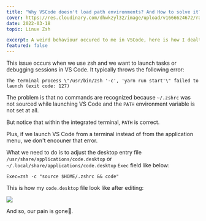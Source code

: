 ```yaml
---
title: "Why VSCode doesn't load path environments? And How to solve it?"
cover: https://res.cloudinary.com/dhwkzyl32/image/upload/v1666624672/radanfolio/posts/solve-vscode-path-env-in-tasks-and-debug/cover_qhryae.jpg
date: 2022-03-18
topic: Linux Zsh

excerpt: A weird behaviour occured to me in VSCode, here is how I dealt with it.
featured: false
---
```


This issue occurs when we use zsh and we want to launch tasks or debugging sessions in VS Code. It typically throws the following error:

```bash:terminal
The terminal process \"/usr/bin/zsh '-c', 'yarn run start'\" failed to launch (exit code: 127)
```

The problem is that no commands are recognized because `~/.zshrc` was not sourced while launching VS Code and the `PATH` environment variable is not set at all.

But notice that within the integrated terminal, `PATH` is correct.

Plus, if we launch VS Code from a terminal instead of from the application menu, we don't encouner that error.

What we need to do is to adjust the desktop entry file `/usr/share/applications/code.desktop` or `~/.local/share/applications/code.desktop` `Exec` field like below:

```bash:bash
Exec=zsh -c "source $HOME/.zshrc && code"
```

This is how my `code.desktop` file look like after editing: 

![](https://res.cloudinary.com/dhwkzyl32/image/upload/q_65/v1660183932/radanfolio/posts/solve-vscode-path-env-in-tasks-and-debug/Screenshot_20220318_092531_dlj91o.png)

And so, our pain is gone🤗.

